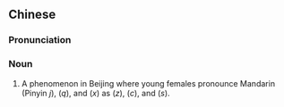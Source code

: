 ==Chinese==
{{zh-forms|s=女国音|type=12}}
{{wikipedia|lang=zh}}

===Pronunciation===
{{zh-pron
|m=nǚguóyīn
|cat=n
}}

===Noun===
{{zh-noun}}

# A phenomenon in Beijing where young females pronounce Mandarin {{IPAchar|/tɕ/}} (Pinyin ''j''), {{IPAchar|/tɕʰ/}} (''q''), and {{IPAchar|/ɕ/}} (''x'') as {{IPAchar|/ts/}} (''z''), {{IPAchar|/tsʰ/}} (''c''), and {{IPAchar|/s/}} (''s'').

{{zh-cat|Linguistics}}